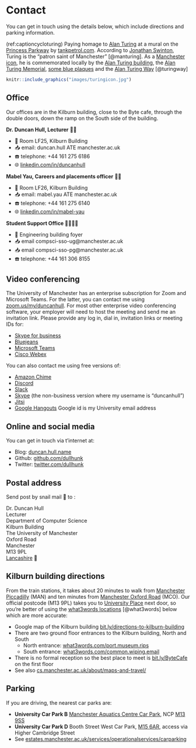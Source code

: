 # Contact

You can get in touch using the details below, which include directions and parking information.

(ref:captioncycloturing) Paying homage to [Alan Turing](https://en.wikipedia.org/wiki/Alan_Turing) at a mural on the [Princess Parkway](https://en.wikipedia.org/wiki/A5103_road) by [tankpetrol.com](http://tankpetrol.com/). According to [Jonathan Swinton](https://www.manturing.net/jonathan), Turing is the “patron saint of Manchester” [@manturing]. As a [Manchester icon](https://en.wikipedia.org/wiki/Symbols_of_Manchester), he is commemorated locally by the [Alan Turing building](https://en.wikipedia.org/wiki/Alan_Turing_Building), the [Alan Turing Memorial](https://en.wikipedia.org/wiki/Alan_Turing_Memorial), [some blue plaques](https://duncan.hull.name/2021/07/07/turings-house/) and the [Alan Turing Way](https://www.google.com/maps/place/Alan+Turing+Way,+Manchester/) [@turingway]

```r
knitr::include_graphics("images/turingicon.jpg")
```

## Office {#office}

Our offices are in the Kilburn building, close to the Byte cafe, through the double doors, down the ramp on the South side of the building.

**Dr. Duncan Hull, Lecturer** 👨‍💻

* 🏢 Room LF25, Kilburn Building
* 📥 email:	duncan.hull ATE manchester.ac.uk
* ☎️ telephone:	+44 161 275 6186
* 🌐 [linkedin.com/in/duncanhull](https://uk.linkedin.com/in/duncanhull)

**Mabel Yau, Careers and placements officer** 👩‍💻

* 🏢 Room LF26, Kilburn Building
* 📥 email:	mabel.yau ATE manchester.ac.uk
* ☎️ telephone:	+44 161 275 6140
* 🌐 [linkedin.com/in/mabel-yau](https://uk.linkedin.com/in/mabel-yau)

**Student Support Office ** 👨‍👩‍👧‍👧

* 🏢 Engineering building foyer
* 📥 email compsci-sso-ug@manchester.ac.uk
* 📥 email compsci-sso-pg@manchester.ac.uk
* ☎️ telephone:	+44 161 306 8155

## Video conferencing

The University of Manchester has an enterprise subscription for Zoom and Microsoft Teams. For the latter, you can contact me using [zoom.us/my/duncanhull](https://zoom.us/my/duncanhull). For most other enterprise video conferencing software, your employer will need to host the meeting and send me an invitation link. Please provide any log in, dial in, invitation links or meeting IDs for:

* [Skype for business](https://en.wikipedia.org/wiki/Skype_for_Business)
* [Bluejeans](https://en.wikipedia.org/wiki/BlueJeans)
* [Microsoft Teams](https://en.wikipedia.org/wiki/Microsoft_Teams)
* [Cisco Webex](https://en.wikipedia.org/wiki/Cisco_Webex)

You can also contact me using free versions of:

* [Amazon Chime](https://aws.amazon.com/chime/)
* [Discord](https://en.wikipedia.org/wiki/Discord_(software))
* [Slack](https://en.wikipedia.org/wiki/Slack_(software))
* [Skype](https://en.wikipedia.org/wiki/Skype) (the non-business version where my username is "duncanhull")
* [Jitsi](https://en.wikipedia.org/wiki/Jitsi)
* [Google Hangouts](https://en.wikipedia.org/wiki/Google_Hangouts) Google id is my University email address

## Online and social media  

You can get in touch via t'internet at:

* Blog: [duncan.hull.name](https://duncan.hull.name)
* Github: [github.com/dullhunk](https://github.com/dullhunk)
* Twitter: [twitter.com/dullhunk](https://twitter.com/dullhunk)

## Postal address

Send post by snail mail 🐌 to :

Dr. Duncan Hull  
Lecturer  
Department of Computer Science  
Kilburn Building  
The University of Manchester  
Oxford Road  
Manchester  
M13 9PL  
[Lancashire](https://duncan.hull.name/2019/07/05/mancashire/) 🌹   

## Kilburn building directions

From the train stations, it takes about 20 minutes to walk from [Manchester Piccadilly](https://www.nationalrail.co.uk/stations_destinations/man.aspx) (MAN) and ten minutes from [Manchester Oxford Road](https://www.nationalrail.co.uk/stations/mco/details.aspx) (MCO). Our official postcode (M13 9PL) takes you to [University Place](http://www.conference.manchester.ac.uk/venues/search/details/?property=10) next door, so you're better of using the [what3words locations](https://www.bbc.co.uk/news/uk-england-49319760) [@what3words] below which are more accurate:

* Google map of the Kilburn building [bit.ly/directions-to-kilburn-building](http://bit.ly/directions-to-kilburn-building)
* There are two ground floor entrances to the Kilburn building, North and South
  + North entrance: [what3words.com/port.museum.rips](https://what3words.com/port.museum.rips)
  + South entrance: [what3words.com/common.wiping.email](https://what3words.com/common.wiping.email)
* There is no formal reception so the best place to meet is [bit.ly/ByteCafe](http://bit.ly/ByteCafe) on the first floor
* See also [cs.manchester.ac.uk/about/maps-and-travel/](https://www.cs.manchester.ac.uk/about/maps-and-travel/)

## Parking

If you are driving, the nearest car parks are:

* **University Car Park B** [Manchester Aquatics Centre Car Park](https://www.ncp.co.uk/find-a-car-park/car-parks/manchester-aquatic-centre-jv/), NCP [M13  9SS](http://maps.google.co.uk/maps?q=M13+9SS)
* **University Car Park D** Booth Street West Car Park, [M15 6AR](http://maps.google.co.uk/maps?q=M15+6AR), access via Higher Cambridge Street
* See [estates.manchester.ac.uk/services/operationalservices/carparking](https://www.estates.manchester.ac.uk/services/operationalservices/carparking/)
